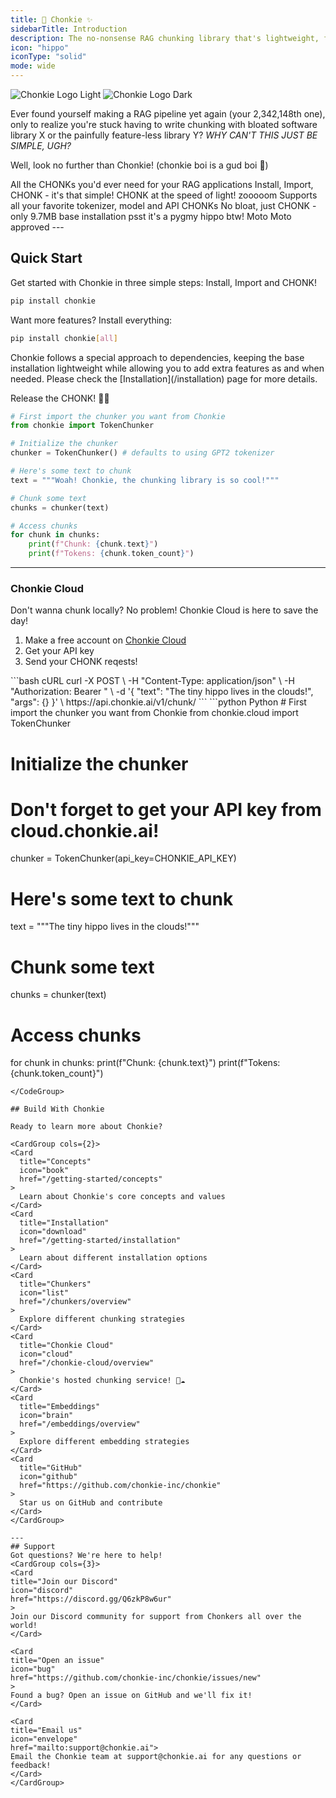 ```yaml
---
title: 🦛 Chonkie ✨
sidebarTitle: Introduction
description: The no-nonsense RAG chunking library that's lightweight, fast, and ready to CHONK your texts!
icon: "hippo"
iconType: "solid"
mode: wide
---
```

  
<img
  className="block dark:hidden"
  src="/images/chonkie_logo_br_transparent_bg.png"
  alt="Chonkie Logo Light"
/>
<img
  className="hidden dark:block"
  src="/images/chonkie_logo_br_transparent_bg.png"
  alt="Chonkie Logo Dark"
/>

Ever found yourself making a RAG pipeline yet again (your 2,342,148th one), only to realize you're stuck having to write chunking with bloated software library X or the painfully feature-less library Y?
_WHY CAN'T THIS JUST BE SIMPLE, UGH?_

Well, look no further than Chonkie! (chonkie boi is a gud boi 🦛)

<CardGroup cols={2}>
  <Card
    title="Feature-rich"
    icon="puzzle-piece"
  >
    All the CHONKs you'd ever need for your RAG applications
  </Card>
  <Card
    title="Easy to use"
    icon="wand-magic-sparkles"
  >
    Install, Import, CHONK - it's that simple!
  </Card>
  <Card
    title="Lightning Fast"
    icon="bolt"
  >
    CHONK at the speed of light! zooooom
  </Card>
  <Card
    title="Wide Support"
    icon="globe"
  >
    Supports all your favorite tokenizer, model and API CHONKs
  </Card>
  <Card
    title="Lightweight"
    icon="feather"
  >
    No bloat, just CHONK - only 9.7MB base installation
  </Card>
  <Card
    title="Cute Mascot"
    icon="hippo"
  >
    psst it's a pygmy hippo btw! Moto Moto approved
  </Card>
</CardGroup>
---

## Quick Start

Get started with Chonkie in three simple steps: Install, Import and CHONK!

```bash
pip install chonkie
```

Want more features? <Tooltip tip="Not recommended for production">Install everything</Tooltip>:
```bash
pip install chonkie[all]
```

<Note>
  Chonkie follows a special approach to dependencies, keeping the base installation lightweight while allowing you to add extra features as and when needed.
  Please check the [Installation](/installation) page for more details.
</Note>

Release the CHONK! 🦛✨

```python
# First import the chunker you want from Chonkie 
from chonkie import TokenChunker

# Initialize the chunker
chunker = TokenChunker() # defaults to using GPT2 tokenizer

# Here's some text to chunk
text = """Woah! Chonkie, the chunking library is so cool!"""

# Chunk some text
chunks = chunker(text)

# Access chunks
for chunk in chunks:
    print(f"Chunk: {chunk.text}")
    print(f"Tokens: {chunk.token_count}")
```
--- 

### Chonkie Cloud
Don't wanna chunk locally? No problem! Chonkie Cloud is here to save the day!

1. Make a free account on [Chonkie Cloud](https://cloud.chonkie.ai)
2. Get your API key
3. Send your CHONK reqests! 

<CodeGroup>
  ```bash cURL
  curl -X POST \
     -H "Content-Type: application/json" \
     -H "Authorization: Bearer <YOUR_API_KEY>" \
     -d '{
           "text": "The tiny hippo lives in the clouds!",
           "args": {}
         }' \
     https://api.chonkie.ai/v1/chunk/<your-favorite-chunker>
  ```
  ```python Python
  # First import the chunker you want from Chonkie
  from chonkie.cloud import TokenChunker
  
  # Initialize the chunker
  # Don't forget to get your API key from cloud.chonkie.ai!
  chunker = TokenChunker(api_key=CHONKIE_API_KEY) 

  # Here's some text to chunk
  text = """The tiny hippo lives in the clouds!"""
  
  # Chunk some text
  chunks = chunker(text)
  
  # Access chunks
  for chunk in chunks:
    print(f"Chunk: {chunk.text}")
    print(f"Tokens: {chunk.token_count}")
  ```
</CodeGroup>

## Build With Chonkie

Ready to learn more about Chonkie?

<CardGroup cols={2}>
  <Card
    title="Concepts"
    icon="book"
    href="/getting-started/concepts"
  >
    Learn about Chonkie's core concepts and values
  </Card>
  <Card
    title="Installation"
    icon="download"
    href="/getting-started/installation"
  >
    Learn about different installation options
  </Card>
  <Card
    title="Chunkers"
    icon="list"
    href="/chunkers/overview"
  >
    Explore different chunking strategies
  </Card>
  <Card
    title="Chonkie Cloud"
    icon="cloud"
    href="/chonkie-cloud/overview"
  >
    Chonkie's hosted chunking service! 🦛☁️
  </Card>
  <Card
    title="Embeddings"
    icon="brain"
    href="/embeddings/overview"
  >
    Explore different embedding strategies
  </Card>
  <Card
    title="GitHub"
    icon="github"
    href="https://github.com/chonkie-inc/chonkie"
  >
    Star us on GitHub and contribute
  </Card>
</CardGroup>

---
## Support
Got questions? We're here to help!
<CardGroup cols={3}>
<Card
  title="Join our Discord"
  icon="discord"
  href="https://discord.gg/Q6zkP8w6ur"
  >
  Join our Discord community for support from Chonkers all over the world!
</Card>

<Card
  title="Open an issue"
  icon="bug"
  href="https://github.com/chonkie-inc/chonkie/issues/new"
  >
  Found a bug? Open an issue on GitHub and we'll fix it!
</Card>

<Card
  title="Email us"
  icon="envelope"
  href="mailto:support@chonkie.ai">
  Email the Chonkie team at support@chonkie.ai for any questions or feedback!
</Card>
</CardGroup>
